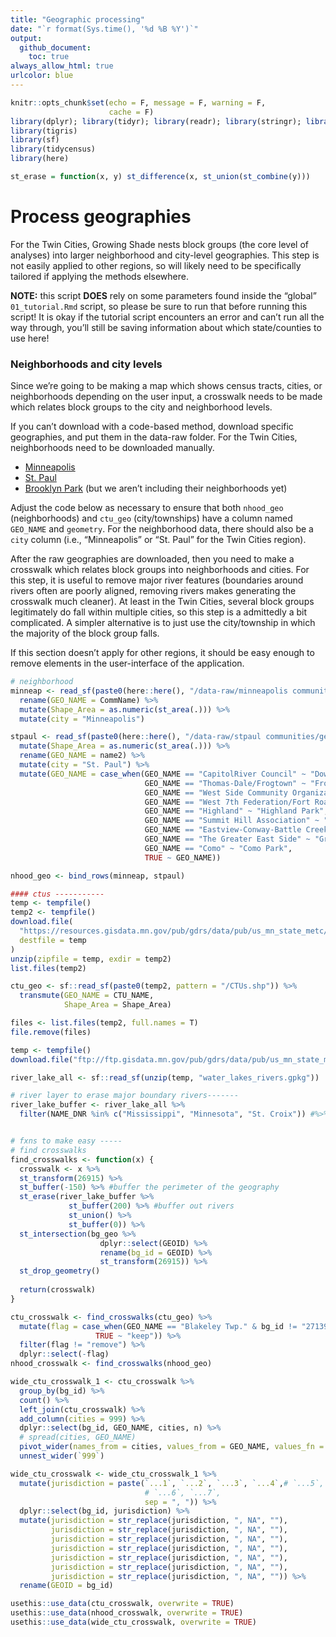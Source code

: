 ```yaml
---
title: "Geographic processing"
date: "`r format(Sys.time(), '%d %B %Y')`"
output: 
  github_document:
    toc: true
always_allow_html: true
urlcolor: blue
---
```


```r
knitr::opts_chunk$set(echo = F, message = F, warning = F,
                      cache = F)
library(dplyr); library(tidyr); library(readr); library(stringr); library(tibble)
library(tigris)
library(sf)
library(tidycensus)
library(here)

st_erase = function(x, y) st_difference(x, st_union(st_combine(y)))

```

# Process geographies

For the Twin Cities, Growing Shade nests block groups (the core level of analyses) into larger neighborhood and city-level geographies. This step is not easily applied to other regions, so will likely need to be specifically tailored if applying the methods elsewhere. 

**NOTE:** this script **DOES** rely on some parameters found inside the "global" `01_tutorial.Rmd` script, so please be sure to run that before running this script! It is okay if the tutorial script encounters an error and can't run all the way through, you'll still be saving information about which state/counties to use here!

### Neighborhoods and city levels

Since we're going to be making a map which shows census tracts, cities, or neighborhoods depending on the user input, a crosswalk needs to be made which relates block groups to the city and neighborhood levels.

If you can't download with a code-based method, download specific geographies, and put them in the data-raw folder. For the Twin Cities, neighborhoods need to be downloaded manually.

-   [Minneapolis](https://opendata.minneapolismn.gov/datasets/communities/explore?location=44.970861%2C-93.261718%2C12.85)
-   [St. Paul](https://information.stpaul.gov/City-Administration/District-Council-Shapefile-Map/dq4n-yj8b)
-   [Brooklyn Park](https://gis.brooklynpark.org/neighborhoodinfo/) (but we aren't including their neighborhoods yet)

Adjust the code below as necessary to ensure that both `nhood_geo` (neighborhoods) and `ctu_geo` (city/townships) have a column named `GEO_NAME` and `geometry`. For the neighborhood data, there should also be a `city` column (i.e., "Minneapolis" or "St. Paul" for the Twin Cities region).

After the raw geographies are downloaded, then you need to make a crosswalk which relates block groups into neighborhoods and cities. For this step, it is useful to remove major river features (boundaries around rivers often are poorly aligned, removing rivers makes generating the crosswalk much cleaner). At least in the Twin Cities, several block groups legitimately do fall within multiple cities, so this step is a admittedly a bit complicated. A simpler alternative is to just use the city/township in which the majority of the block group falls.

If this section doesn't apply for other regions, it should be easy enough to remove elements in the user-interface of the application.


```r

# neighborhood
minneap <- read_sf(paste0(here::here(), "/data-raw/minneapolis communities/Minneapolis_Communities.shp")) %>%
  rename(GEO_NAME = CommName) %>%
  mutate(Shape_Area = as.numeric(st_area(.))) %>%
  mutate(city = "Minneapolis")

stpaul <- read_sf(paste0(here::here(), "/data-raw/stpaul communities/geo_export_0c076f52-d6ff-4546-b9fa-bd9980de6e8a.shp")) %>%
  mutate(Shape_Area = as.numeric(st_area(.))) %>%
  rename(GEO_NAME = name2) %>%
  mutate(city = "St. Paul") %>%
  mutate(GEO_NAME = case_when(GEO_NAME == "CapitolRiver Council" ~ "Downtown",
                              GEO_NAME == "Thomas-Dale/Frogtown" ~ "Frogtown",
                              GEO_NAME == "West Side Community Organization" ~ "West Side",
                              GEO_NAME == "West 7th Federation/Fort Road" ~ "West 7th-Fort Road",
                              GEO_NAME == "Highland" ~ "Highland Park",
                              GEO_NAME == "Summit Hill Association" ~ "Summit Hill",
                              GEO_NAME == "Eastview-Conway-Battle Creek-Highwood Hills" ~ "Battle Creek-Conway-Eastview-Highwood Hills",
                              GEO_NAME == "The Greater East Side" ~ "Greater East Side",
                              GEO_NAME == "Como" ~ "Como Park",
                              TRUE ~ GEO_NAME))

nhood_geo <- bind_rows(minneap, stpaul) 

#### ctus -----------
temp <- tempfile()
temp2 <- tempfile()
download.file(
  "https://resources.gisdata.mn.gov/pub/gdrs/data/pub/us_mn_state_metc/bdry_metro_counties_and_ctus/shp_bdry_metro_counties_and_ctus.zip",
  destfile = temp
)
unzip(zipfile = temp, exdir = temp2)
list.files(temp2)

ctu_geo <- sf::read_sf(paste0(temp2, pattern = "/CTUs.shp")) %>%
  transmute(GEO_NAME = CTU_NAME,
            Shape_Area = Shape_Area) 

files <- list.files(temp2, full.names = T)
file.remove(files)

```

```r
temp <- tempfile()
download.file("ftp://ftp.gisdata.mn.gov/pub/gdrs/data/pub/us_mn_state_metc/water_lakes_rivers/gpkg_water_lakes_rivers.zip", destfile = temp)

river_lake_all <- sf::read_sf(unzip(temp, "water_lakes_rivers.gpkg")) 

# river layer to erase major boundary rivers-------
river_lake_buffer <- river_lake_all %>%
  filter(NAME_DNR %in% c("Mississippi", "Minnesota", "St. Croix")) #%>% #these rivers are boundaries


# fxns to make easy -----
# find crosswalks
find_crosswalks <- function(x) {
  crosswalk <- x %>%
  st_transform(26915) %>%
  st_buffer(-150) %>% #buffer the perimeter of the geography
  st_erase(river_lake_buffer %>%
             st_buffer(200) %>% #buffer out rivers
             st_union() %>% 
             st_buffer(0)) %>% 
  st_intersection(bg_geo %>% 
                    dplyr::select(GEOID) %>%
                    rename(bg_id = GEOID) %>%
                    st_transform(26915)) %>%
  st_drop_geometry()
    
  return(crosswalk)
}

ctu_crosswalk <- find_crosswalks(ctu_geo) %>%
  mutate(flag = case_when(GEO_NAME == "Blakeley Twp." & bg_id != "271390813001" ~ "remove", #minnesota river is squirrely
                   TRUE ~ "keep")) %>%
  filter(flag != "remove") %>% 
  dplyr::select(-flag)
nhood_crosswalk <- find_crosswalks(nhood_geo)

wide_ctu_crosswalk_1 <- ctu_crosswalk %>%
  group_by(bg_id) %>%
  count() %>%
  left_join(ctu_crosswalk) %>%
  add_column(cities = 999) %>%
  dplyr::select(bg_id, GEO_NAME, cities, n) %>%
  # spread(cities, GEO_NAME)
  pivot_wider(names_from = cities, values_from = GEO_NAME, values_fn = list) %>%
  unnest_wider(`999`) 

wide_ctu_crosswalk <- wide_ctu_crosswalk_1 %>%
  mutate(jurisdiction = paste(`...1`, `...2`, `...3`, `...4`,# `...5`, 
                              # `...6`, `...7`,
                              sep = ", ")) %>%
  dplyr::select(bg_id, jurisdiction) %>%
  mutate(jurisdiction = str_replace(jurisdiction, ", NA", ""),
         jurisdiction = str_replace(jurisdiction, ", NA", ""),
         jurisdiction = str_replace(jurisdiction, ", NA", ""),
         jurisdiction = str_replace(jurisdiction, ", NA", ""),
         jurisdiction = str_replace(jurisdiction, ", NA", ""),
         jurisdiction = str_replace(jurisdiction, ", NA", ""),
         jurisdiction = str_replace(jurisdiction, ", NA", "")) %>%
  rename(GEOID = bg_id)

usethis::use_data(ctu_crosswalk, overwrite = TRUE)
usethis::use_data(nhood_crosswalk, overwrite = TRUE)
usethis::use_data(wide_ctu_crosswalk, overwrite = TRUE)

```
